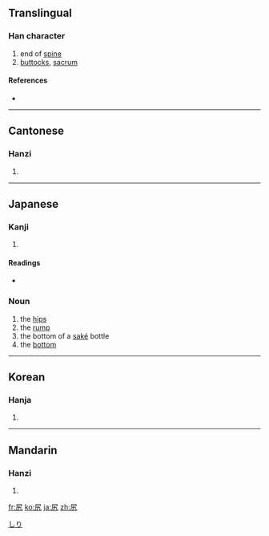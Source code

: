 ==Translingual==

===Han character===
{{Han char|rn=44|rad=尸|as=02|sn=5|four=7721<sub>7</sub>|canj=尸大弓 (SKN)}}

# end of [[spine]]
# [[buttocks]], [[sacrum]]

====References====
* {{Han ref|kx=0300.020|dkj=07634|dj=0595.120|hdz=20965.050|uh=5C3B|ud=23611|bh=C975|bd=51573}}

----

==Cantonese==

===Hanzi===
{{yue-hanzi|jyut=|y=haau1}}

# {{defn|Cantonese}}

----

==Japanese==

===Kanji===
{{ja-kanji|grade=|rs=尸02}}

# {{defn|Japanese}}

====Readings====
* {{ja-readings|on=[[こう]] (kō)|kun=[[しり]] (shiri)}}

===Noun===
{{ja-noun|k|hira=しり|rom=shiri}}

# the [[hip|hips]]
# the [[rump]]
# the bottom of a [[saké]] bottle
# the [[bottom]]

[[Category:1000 Japanese basic words|しり]]

----

==Korean==

===Hanja===
{{ko-hanja|hangeul=고|rv=go|mr=ko}}

# {{defn|Korean}}

----

==Mandarin==

===Hanzi===
{{cmn-hanzi|pin=[[kāo]] ([[kao1]]), [[yǐ]] ([[yi3]])|wg=k'ao<sup>1</sup>, i<sup>3</sup>}}

# {{defn|Mandarin}}

[[fr:尻]]
[[ko:尻]]
[[ja:尻]]
[[zh:尻]]